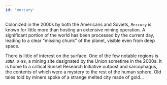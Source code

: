 ```yaml
---
id: 'mercury'
---
```


Colonized in the 2000s by both the Americans and Soviets, `Mercury` is known for little more than hosting an extensive mining operation. A significant portion of the world has been processed by the current day, leading to a clear "missing chunk" of the planet, visible even from deep space.

There is little of interest on the surface. One of the few notable regions is `ZONA D-88`, a mining site designated by the Union sometime in the 2000s. It is home to a critical Sunset Research Initiative outpost and sarcophagus, the contents of which were a mystery to the rest of the human sphere. Old tales told by miners spoke of a strange melted city made of gold...